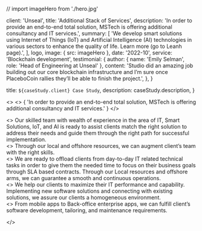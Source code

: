 // import imageHero from './hero.jpg'



  client: 'Unseal',
  title: 'Additional Stack of Services',
  description:
    'In order to provide an end-to-end total solution, MSTech is offering additional consultancy and IT services.',
  summary: [
    'We develop smart solutions using Internet of Things (IoT) and Artificial Intelligence (AI) technologies in various sectors to enhance the quality of life.  Learn more (go to Leanh page).',
  ],
  logo,
  image: { src: imageHero },
  date: '2022-10',
  service: 'Blockchain development',
  testimonial: {
    author: { name: 'Emily Selman', role: 'Head of Engineering at Unseal' },
    content:
      'Studio did an amazing job building out our core blockchain infrastructure and I’m sure once PlaceboCoin rallies they’ll be able to finish the project.',
  },
}

  title: `${caseStudy.client} Case Study`,
  description: caseStudy.description,
}

<>
  <SectionIntro eyebrow="" title="Overview" className="mt-24 sm:mt-32 lg:mt-40">
    <>
      {
        'In order to provide an end-to-end total solution, MSTech is offering additional consultancy and IT services.'
      }
    </>

  </SectionIntro>
  <div className="mt-24 space-y-24 [counter-reset:section] sm:mt-32 sm:space-y-32 lg:mt-40 lg:space-y-40">
    <Section title="Consultancy" titleExtraClass='text-primary' image={{ src: ConsultancyImg }}>
        <div className="space-y-6 text-base text-secondary">
          <>
            Our skilled team with wealth of experience in the area of IT, Smart Solutions, IoT, and AI is ready to assist clients match the right solution to address their needs and guide them through the right path for successful implementation.
          </>
        </div>
    </Section>
    <Section title="Outsourcing" titleExtraClass='text-primary' image={{ src: OutsourcingImg, shape: 1 }}>
      <div className="space-y-6 text-base text-secondary">
        <>
          Through our local and offshore resources, we can augment client’s team with the right skills.
        </>
      </div>
    </Section>
    <Section title="Managed Services" titleExtraClass='text-primary' image={{ src: ManagedServicesImg }}>
        <div className="space-y-6 text-base text-secondary">
          <>
            We are ready to offload clients from day-to-day IT related technical tasks in order to give them the needed time to focus on their business goals through SLA based contracts. Through our Local resources and offshore arms, we can guarantee a smooth and continuous operations.
          </>
        </div>
    </Section>
    <Section title="Integration Services" titleExtraClass='text-primary' image={{ src: IntegrationServicesgImg }}>
        <div className="space-y-6 text-base text-secondary">
          <>
            We help our clients to maximize their IT performance and capability. Implementing new software solutions and connecting with existing solutions, we assure our clients a homogeneous environment.
          </>
        </div>
    </Section>
    <Section title="Software Development" titleExtraClass='text-primary' image={{ src: SoftwareDevelopmentImg }}>
      <div className="space-y-6 text-base text-secondary">
        <>
            From mobile apps to Back-office enterprise apps, we can fulfill client’s software development, tailoring, and maintenance requirements.
        </>
      </div>
    </Section>

  </div>

</>

